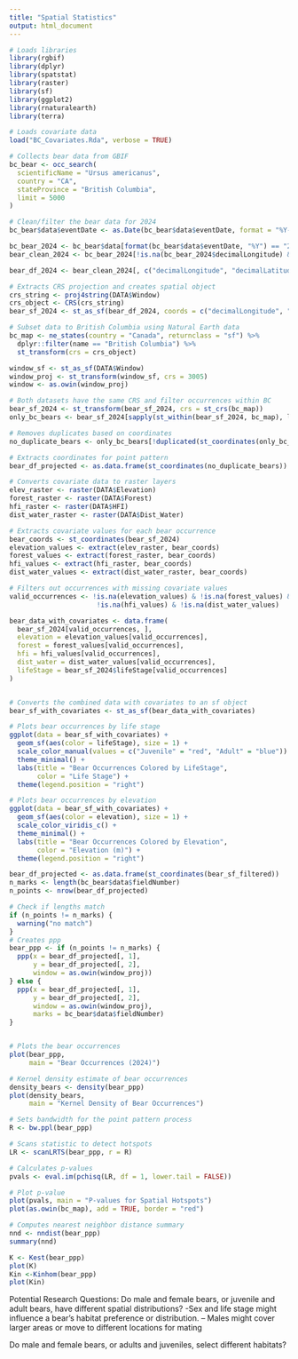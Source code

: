 ```yaml
---
title: "Spatial Statistics"
output: html_document
---
```


```r
# Loads libraries
library(rgbif)
library(dplyr)
library(spatstat)
library(raster)
library(sf)
library(ggplot2)
library(rnaturalearth)
library(terra)
```

```r
# Loads covariate data
load("BC_Covariates.Rda", verbose = TRUE)
```

```r
# Collects bear data from GBIF
bc_bear <- occ_search(
  scientificName = "Ursus americanus",
  country = "CA",               
  stateProvince = "British Columbia",
  limit = 5000               
)
```

```r
# Clean/filter the bear data for 2024
bc_bear$data$eventDate <- as.Date(bc_bear$data$eventDate, format = "%Y-%m-%d")

bc_bear_2024 <- bc_bear$data[format(bc_bear$data$eventDate, "%Y") == "2024", ]
bear_clean_2024 <- bc_bear_2024[!is.na(bc_bear_2024$decimalLongitude) & !is.na(bc_bear_2024$decimalLatitude), ]

bear_df_2024 <- bear_clean_2024[, c("decimalLongitude", "decimalLatitude", "lifeStage")]

# Extracts CRS projection and creates spatial object
crs_string <- proj4string(DATA$Window)
crs_object <- CRS(crs_string)
bear_sf_2024 <- st_as_sf(bear_df_2024, coords = c("decimalLongitude", "decimalLatitude"), crs = 4326)

# Subset data to British Columbia using Natural Earth data
bc_map <- ne_states(country = "Canada", returnclass = "sf") %>%
  dplyr::filter(name == "British Columbia") %>%
  st_transform(crs = crs_object)

window_sf <- st_as_sf(DATA$Window) 
window_proj <- st_transform(window_sf, crs = 3005)  
window <- as.owin(window_proj) 

# Both datasets have the same CRS and filter occurrences within BC
bear_sf_2024 <- st_transform(bear_sf_2024, crs = st_crs(bc_map))
only_bc_bears <- bear_sf_2024[sapply(st_within(bear_sf_2024, bc_map), length) > 0, ]

# Removes duplicates based on coordinates
no_duplicate_bears <- only_bc_bears[!duplicated(st_coordinates(only_bc_bears)), ]

# Extracts coordinates for point pattern 
bear_df_projected <- as.data.frame(st_coordinates(no_duplicate_bears))
```

```r
# Converts covariate data to raster layers
elev_raster <- raster(DATA$Elevation)
forest_raster <- raster(DATA$Forest)
hfi_raster <- raster(DATA$HFI)
dist_water_raster <- raster(DATA$Dist_Water)

# Extracts covariate values for each bear occurrence
bear_coords <- st_coordinates(bear_sf_2024)
elevation_values <- extract(elev_raster, bear_coords)
forest_values <- extract(forest_raster, bear_coords)
hfi_values <- extract(hfi_raster, bear_coords)
dist_water_values <- extract(dist_water_raster, bear_coords)

# Filters out occurrences with missing covariate values
valid_occurrences <- !is.na(elevation_values) & !is.na(forest_values) & 
                      !is.na(hfi_values) & !is.na(dist_water_values)

bear_data_with_covariates <- data.frame(
  bear_sf_2024[valid_occurrences, ], 
  elevation = elevation_values[valid_occurrences],
  forest = forest_values[valid_occurrences],
  hfi = hfi_values[valid_occurrences],
  dist_water = dist_water_values[valid_occurrences],
  lifeStage = bear_sf_2024$lifeStage[valid_occurrences] 
)


# Converts the combined data with covariates to an sf object
bear_sf_with_covariates <- st_as_sf(bear_data_with_covariates)
```

```r
# Plots bear occurrences by life stage
ggplot(data = bear_sf_with_covariates) +
  geom_sf(aes(color = lifeStage), size = 1) +  
  scale_color_manual(values = c("Juvenile" = "red", "Adult" = "blue")) +
  theme_minimal() +
  labs(title = "Bear Occurrences Colored by LifeStage", 
       color = "Life Stage") +
  theme(legend.position = "right")

# Plots bear occurrences by elevation
ggplot(data = bear_sf_with_covariates) +
  geom_sf(aes(color = elevation), size = 1) +
  scale_color_viridis_c() +  
  theme_minimal() +
  labs(title = "Bear Occurrences Colored by Elevation", 
       color = "Elevation (m)") +
  theme(legend.position = "right")
```

```r
bear_df_projected <- as.data.frame(st_coordinates(bear_sf_filtered))
n_marks <- length(bc_bear$data$fieldNumber)
n_points <- nrow(bear_df_projected)

# Check if lengths match
if (n_points != n_marks) {
  warning("no match")
}
# Creates ppp
bear_ppp <- if (n_points != n_marks) {
  ppp(x = bear_df_projected[, 1], 
      y = bear_df_projected[, 2], 
      window = as.owin(window_proj))
} else {
  ppp(x = bear_df_projected[, 1], 
      y = bear_df_projected[, 2], 
      window = as.owin(window_proj), 
      marks = bc_bear$data$fieldNumber)
}


# Plots the bear occurrences
plot(bear_ppp, 
     main = "Bear Occurrences (2024)")
```

```r
# Kernel density estimate of bear occurrences
density_bears <- density(bear_ppp)
plot(density_bears, 
     main = "Kernel Density of Bear Occurrences")
```

```r
# Sets bandwidth for the point pattern process
R <- bw.ppl(bear_ppp)

# Scans statistic to detect hotspots
LR <- scanLRTS(bear_ppp, r = R)

# Calculates p-values
pvals <- eval.im(pchisq(LR, df = 1, lower.tail = FALSE))

# Plot p-value
plot(pvals, main = "P-values for Spatial Hotspots")
plot(as.owin(bc_map), add = TRUE, border = "red")

# Computes nearest neighbor distance summary
nnd <- nndist(bear_ppp)
summary(nnd)
```

```r
K <- Kest(bear_ppp)
plot(K)
Kin <-Kinhom(bear_ppp)
plot(Kin)
```


Potential Research Questions: 
Do male and female bears, or juvenile and adult bears, have different spatial distributions?
-Sex and life stage might influence a bear’s habitat preference or distribution.
-- Males might cover larger areas or move to different locations for mating

Do male and female bears, or adults and juveniles, select different habitats?






